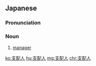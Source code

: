 ==Japanese==
{{ja-kanjitab|し|はい|にん|yomi=o}}

===Pronunciation===
{{ja-pron|しはいにん|y=o}}

===Noun===
{{ja-noun|しはいにん}}

# [[manager]]

[[ko:支配人]]
[[hu:支配人]]
[[mg:支配人]]
[[chr:支配人]]